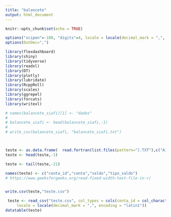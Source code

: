 ```yaml
---
title: "balancete"
output: html_document
---
```


```r
knitr::opts_chunk$set(echo = TRUE)

options("scipen"=-100, "digits"=4, locale = locale(decimal_mark = ",", encoding = "latin1"))
options(OutDec=",")
```


```r
library(flexdashboard)
library(shiny)
library(tidyverse)
library(readxl)
library(DT)
library(plotly)
library(lubridate)
library(RcppRoll)
library(scales)
library(ggrepel)
library(forcats)
library(writexl)
```



```r
# names(balancete_siafi)[1] <- "dados"
# 
# balancete_siafi <- head(balancete_siafi,-1)
# 
# write_csv(balancete_siafi, "balancete_siafi.txt")



teste <- as.data.frame(  read.fortran(list.files(pattern="].TXT"),c("A15","A40","A21","A1")))
teste <- head(teste,-1)

teste <- tail(teste,-21)

names(teste) <- c("conta_id","conta","saldo","tipo_saldo")
# https://www.geeksforgeeks.org/read-fixed-width-text-file-in-r/


write.csv(teste,"teste.csv")

 teste <- read_csv("teste.csv", col_types = cols(conta_id = col_character()), 
     locale = locale(decimal_mark = ",", encoding = "latin1"))
datatable(teste)

```

